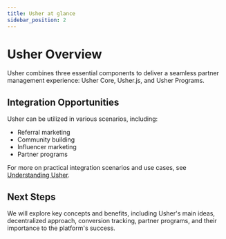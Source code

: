 ```yaml
---
title: Usher at glance
sidebar_position: 2
---
```


# Usher Overview

Usher combines three essential components to deliver a seamless partner management experience: Usher Core, Usher.js, and
Usher Programs.


<div className={"grid gap-4 "}>
    <DocsCard
        title="Usher Core"
        description="The platform's foundation, facilitating the creation and management of partnership campaigns. It features a decentralized database for secure data handling and a user integrity system."
        ctaLink="/ecosystem/core/overview"
        ctaText={"Learn more"}
    />
    <DocsCard
        title="Usher.js"
        description="A user-friendly JavaScript library that simplifies referral and conversion data tracking within your web applications."
        ctaLink="/ecosystem/usherjs/overview"
        ctaText={"Learn more"}
    />
    <DocsCard
        title="Usher Programs"
        description="Open-source packages that enable developers to integrate the features that comprise partner programs and community coordination."
        ctaText={"Learn more"}
        ctaLink={"/ecosystem/programs/overview"}
    />
</div>

## Integration Opportunities

Usher can be utilized in various scenarios, including:

- Referral marketing
- Community building
- Influencer marketing
- Partner programs

For more on practical integration scenarios and use cases, see [Understanding Usher](https://chat.openai.com/c/link-to-understanding-usher).

## Next Steps

We will explore key concepts and benefits, including Usher's main ideas, decentralized approach, conversion tracking,
partner programs, and their importance to the platform's success.
